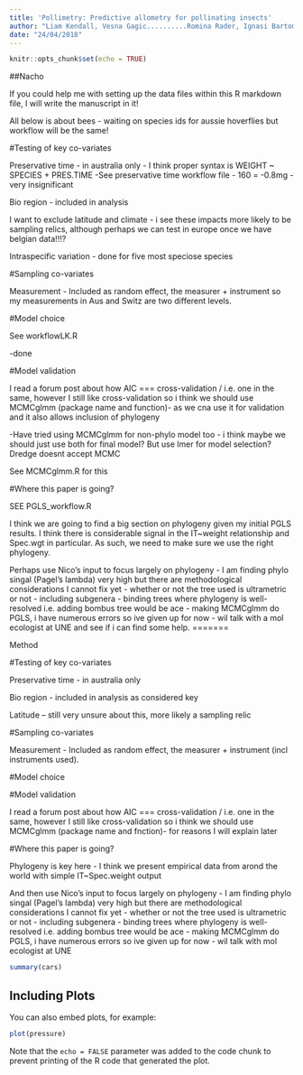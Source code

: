 ```yaml
---
title: 'Pollimetry: Predictive allometry for pollinating insects'
author: "Liam Kendall, Vesna Gagic..........Romina Rader, Ignasi Bartomeus "
date: "24/04/2018"
---
```


```r
knitr::opts_chunk$set(echo = TRUE)
```

##Nacho

If you could help me with setting up the data files within this R markdown file, I will write the manuscript in it!

All below is about bees - waiting on species ids for aussie hoverflies but workflow will be the same!

#Testing of key co-variates

Preservative time - in australia only 
  - I think proper syntax is WEIGHT ~ SPECIES + PRES.TIME
  -See preservative time workflow file - 160 = -0.8mg - very insignificant
  
Bio region - included in analysis

I want to exclude latitude and climate - i see these impacts more likely to be sampling relics, although perhaps we can test in europe once we have belgian data!!!?

Intraspecific variation - done for five most speciose species

#Sampling co-variates

Measurement - Included as random effect, the measurer + instrument so my measurements in Aus and Switz are two different levels.

#Model choice

See workflowLK.R

-done

#Model validation

I read a forum post about how AIC === cross-validation / i.e. one in the same, however I still like cross-validation so i think we should use MCMCglmm (package name and function)- as we cna use it for validation and it also allows inclusion of phylogeny

-Have tried using MCMCglmm for non-phylo model too - i think maybe we should just use both for final model? 
But use lmer for model selection? Dredge doesnt accept MCMC

See MCMCglmm.R for this

#Where this paper is going?

SEE PGLS_workflow.R

I think we are going to find a big section on phylogeny given my initial PGLS results. I think there is considerable signal in the IT~weight relationship and Spec.wgt in particular. As such, we need to make sure we use the right phylogeny.

Perhaps use Nico's input to focus largely on phylogeny - I am finding phylo singal (Pagel's lambda) very high but there are methodological considerations I cannot fix yet
  - whether or not the tree used is ultrametric or not
  - including subgenera - binding trees where phylogeny is well-resolved i.e. adding bombus tree would be ace
  - making MCMCglmm do PGLS, i have numerous errors so ive given up for now - wil talk with a mol ecologist at       UNE and see if i can find some help.
=======

Method

#Testing of key co-variates

Preservative time - in australia only

Bio region - included in analysis as considered key 

Latitude -- still very unsure about this, more likely a sampling relic 


#Sampling co-variates

Measurement - Included as random effect, the measurer + instrument (incl instruments used).



#Model choice


#Model validation

I read a forum post about how AIC === cross-validation / i.e. one in the same, however I still like cross-validation so i think we should use MCMCglmm (package name and fnction)- for reasons I will explain later

#Where this paper is going?

Phylogeny is key here - I think we present empirical data from arond the world with simple IT~Spec.weight output

And then use Nico's input to focus largely on phylogeny - I am finding phylo singal (Pagel's lambda) very high but there are methodological considerations I cannot fix yet
  - whether or not the tree used is ultrametric or not
  - including subgenera - binding trees where phylogeny is well-resolved i.e. adding bombus tree would be ace
  - making MCMCglmm do PGLS, i have numerous errors so ive given up for now - wil talk with mol ecologist at       UNE












```r
summary(cars)
```

## Including Plots

You can also embed plots, for example:

```r
plot(pressure)
```

Note that the `echo = FALSE` parameter was added to the code chunk to prevent printing of the R code that generated the plot.
